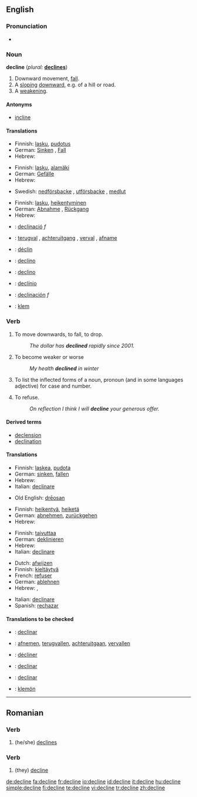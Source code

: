 ==English==

===Pronunciation===
*{{audio|en-us-decline.ogg|Audio (US)}}

===Noun===
'''decline'''  (''plural:'' '''[[declines]]''')

# Downward movement, [[fall]].
# A [[sloping]] [[downward]], e.g. of a hill or road.
# A [[weakening]].

====Antonyms====
*[[incline]]

====Translations====
{{trans-top|downward movement, fall}}
*Finnish: [[lasku]], [[pudotus]]
*German: [[Sinken]] {{n}}, [[Fall]] {{m}}
*Hebrew: {{he-translation|נפילה|nefilá}} {{f}}
{{trans-mid}}
{{trans-bottom}}

{{trans-top|sloping downward}}
*Finnish: [[lasku]], [[alamäki]]
*German: [[Gefälle]] {{n}}
*Hebrew: {{he-translation|ירידה|yeridá}} {{f}}
{{trans-mid}}
*Swedish: [[nedförsbacke]] {{c}}, [[utförsbacke]] {{c}}, [[medlut]] {{n}}
{{trans-bottom}}

{{trans-top|weakening}}
*Finnish: [[lasku]], [[heikentyminen]]
*German: [[Abnahme]] {{f}}, [[Rückgang]] {{m}}
*Hebrew: {{he-translation|היחלשות|hekhalshút}} {{f}}
{{trans-mid}}
{{trans-bottom}}

{{checktrans}}
{{top}}
*{{ttbc|Catalan}}: [[declinació]] ''f''
*{{ttbc|Dutch}}: [[terugval]] {{m}}, [[achteruitgang]] {{m}}, [[verval]] {{n}}, [[afname]] {{f}}
*{{ttbc|French}}: [[déclin]]
{{mid}}
*{{ttbc|Interlingua}}: [[declino]]
*{{ttbc|Italian}}: [[declino]]
*{{ttbc|Portuguese}}: [[declínio]]
*{{ttbc|Spanish}}: [[declinación]] ''f''
*{{ttbc|Volapük}}: [[klem]]
{{bottom}}

===Verb===
{{en-verb|declin|es}}

# {{intransitive}} To move downwards, to fall, to drop.
#: ''The dollar has '''declined''' rapidly since 2001.''
# To become weaker or worse
#: ''My health '''declined''' in winter''
# {{context|transitive|grammar}} To list the inflected forms of a noun, pronoun (and in some languages adjective) for case and number.
# {{transitive}} To refuse.
#: ''On reflection I think I will '''decline''' your generous offer.''

====Derived terms====
*[[declension]]
*[[declination]]

====Translations====
{{trans-top|to move downwards}}
*Finnish: [[laskea]], [[pudota]]
*German: [[sinken]], [[fallen]]
*Hebrew: {{he-translation|לרדת|lehekhalésh}}
*Italian: [[declinare]]
{{trans-mid}}
*Old English: [[dreosan|drēosan]]
{{trans-bottom}}

{{trans-top|to weaken}}
*Finnish: [[heikentyä]], [[heiketä]]
*German: [[abnehmen]], [[zurückgehen]]
*Hebrew: {{he-translation|להיחלש|lehekhalésh}}
{{trans-mid}}
{{trans-bottom}}

{{trans-top|to inflect}}
*Finnish: [[taivuttaa]]
*German: [[deklinieren]]
*Hebrew: {{he-translation|להטות|lehatót}}
*Italian: [[declinare]]
{{trans-mid}}
{{trans-bottom}}

{{trans-top|to refuse}}
*Dutch: [[afwijzen]]
*Finnish: [[kieltäytyä]]
*French: [[refuser]]
*German: [[ablehnen]]
*Hebrew: {{he-translation|לדחות|lidkhót}}, {{he-translation|לסרב|lesarév}}
{{trans-mid}}
*Italian: [[declinare]]
*Spanish: [[rechazar]]
{{trans-bottom}}

====Translations to be checked====
{{checktrans}}
{{trans-top|Translations to be categorized}}
* {{ttbc|Catalan}}: [[declinar]]
* {{ttbc|Dutch}}: [[afnemen]], [[terugvallen]], [[achteruitgaan]], [[vervallen]]
* {{ttbc|French}}: [[décliner]]
{{trans-mid}}
* {{ttbc|Interlingua}}: [[declinar]]
* {{ttbc|Spanish}}: [[declinar]]
* {{ttbc|Volapük}}: [[klemön]]
{{trans-bottom}}

----

==Romanian==

===Verb===
{{ro-verbform|declina|person=3s|time=present|tense=sub}}

# (he/she) [[declines]]

===Verb===
{{ro-verbform|declina|person=3p|time=present|tense=sub}}

# (they) [[#English|decline]]

[[de:decline]]
[[fa:decline]]
[[fr:decline]]
[[io:decline]]
[[id:decline]]
[[it:decline]]
[[hu:decline]]
[[simple:decline]]
[[fi:decline]]
[[te:decline]]
[[vi:decline]]
[[tr:decline]]
[[zh:decline]]